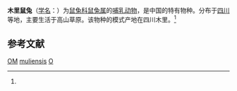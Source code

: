 {{Speciesbox
| name = 木里鼠兔
| status = DD | status_system = IUCN3.1
| status_ref = <ref name=iucn>{{IUCN2008|assessor=Smith, A.T.|assessor2=Johnston, C.H.|last-assessor-amp=yes|year=2008|id=15047|title=Ochotona muliensis|downloaded=10 April 2009}} Database entry includes a brief justification of why this species is of data deficient.</ref>
| image = 
| genus = Ochotona
| species = muliensis
| authority = (Pen et Feng)<ref name='id1244'>{{cite web| url =http://www.bioinfo.cn/db05/BjdwSpecies.php?action=view&id=1244| title =木里鼠兔| work =《中国动物物种编目数据库》| publisher =中国科学院微生物研究所| author =中国科学院动物研究所| accessdate =2009-04-04| deadurl =yes| archiveurl =https://web.archive.org/web/20160305024211/http://www.bioinfo.cn/db05/BjdwSpecies.php?action=view&id=1244| archivedate =2016-03-05}}</ref>
}}

'''木里鼠兔'''（[[学名|学名]]：{{lang|la|''Ochotona muliensis''}}）为[[鼠兔科|鼠兔科]][[鼠兔属|鼠兔属]]的[[哺乳动物|哺乳动物]]，是中国的特有物种。分布于[[四川|四川]]等地，主要生活于高山草原。该物种的模式产地在四川木里。<ref name='id1244'/>

== 参考文献 ==
{{reflist}}
{{Taxonbar|from=Q135895}}

[[Category:IUCN红色名录数据缺乏物种|OM]]
[[Category:鼠兔属|muliensis]]
[[Category:中國特有哺乳動物|O]]


{{哺乳类小作品}}